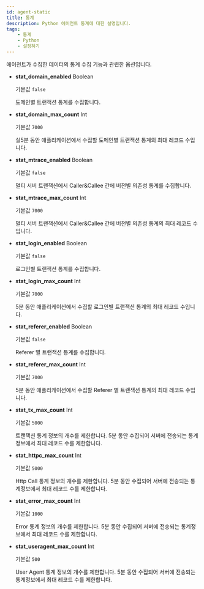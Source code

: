 ```yaml
---
id: agent-static
title: 통계
description: Python 에이전트 통계에 대한 설명입니다.
tags:
    - 통계
    - Python
    - 설정하기
---
```


에이전트가 수집한 데이터의 통계 수집 기능과 관련한 옵션입니다.

* **stat_domain_enabled** <span class='type'>Boolean</span>

  기본값 `false`

  도메인별 트랜잭션 통계를 수집합니다.

* **stat_domain_max_count** <span class='type'>Int</span>

  기본값 `7000`

  실5분 동안 애플리케이션에서 수집할 도메인별 트랜잭션 통계의 최대 레코드 수입니다.

* **stat_mtrace_enabled** <span class='type'>Boolean</span>

  기본값 `false`

  멀티 서버 트랜잭션에서 Caller&Callee 간에 버전별 의존성 통계를 수집합니다.

* **stat_mtrace_max_count** <span class='type'>Int</span>

  기본값 `7000`

  멀티 서버 트랜잭션에서 Caller&Callee 간에 버전별 의존성 통계의 최대 레코드 수입니다.
  
* **stat_login_enabled** <span class='type'>Boolean</span>

  기본값 `false`

  로그인별 트랜잭션 통계를 수집합니다.

* **stat_login_max_count** <span class='type'>Int</span>

  기본값 `7000`

  5분 동안 애플리케이션에서 수집할 로그인별 트랜잭션 통계의 최대 레코드 수입니다.

* **stat_referer_enabled** <span class='type'>Boolean</span>

  기본값 `false`

  Referer 별 트랜잭션 통계를 수집합니다.

* **stat_referer_max_count** <span class='type'>Int</span>

  기본값 `7000`

  5분 동안 애플리케이션에서 수집할 Referer 별 트랜잭션 통계의 최대 레코드 수입니다.

* **stat_tx_max_count** <span class='type'>Int</span>

  기본값 `5000`

  트랜잭션 통계 정보의 개수를 제한합니다. 5분 동안 수집되어 서버에 전송되는 통계정보에서 최대 레코드 수를 제한합니다.

* **stat_httpc_max_count** <span class='type'>Int</span>

  기본값 `5000`

  Http Call 통계 정보의 개수를 제한합니다. 5분 동안 수집되어 서버에 전송되는 통계정보에서 최대 레코드 수를 제한합니다.

* **stat_error_max_count** <span class='type'>Int</span>

  기본값 `1000`

  Error 통계 정보의 개수를 제한합니다. 5분 동안 수집되어 서버에 전송되는 통계정보에서 최대 레코드 수를 제한합니다.

* **stat_useragent_max_count** <span class='type'>Int</span>

  기본값 `500`

  User Agent 통계 정보의 개수를 제한합니다. 5분 동안 수집되어 서버에 전송되는 통계정보에서 최대 레코드 수를 제한합니다.          